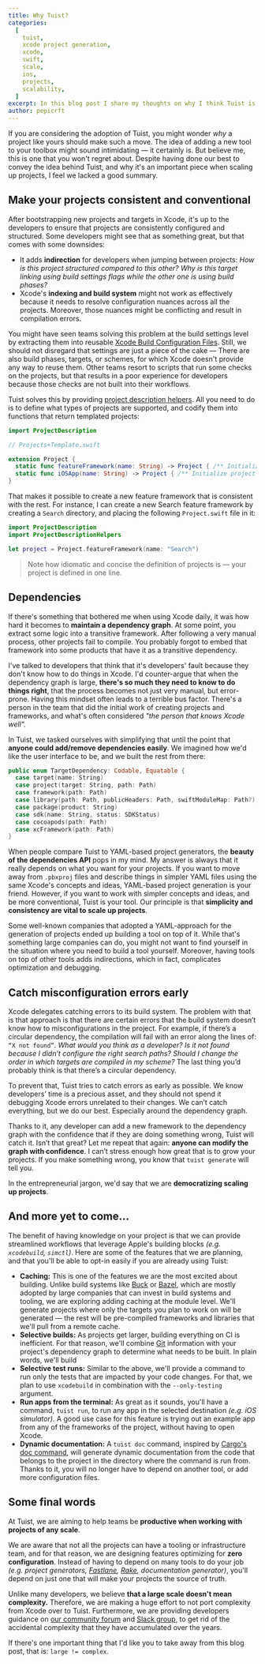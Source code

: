 ```yaml
---
title: Why Tuist?
categories:
  [
    tuist,
    xcode project generation,
    xcode,
    swift,
    scale,
    ios,
    projects,
    scalability,
  ]
excerpt: In this blog post I share my thoughts on why I think Tuist is a good choice to scale up Xcode projects, and guide the reader through what I believe are key features to make that easy.
author: pepicrft
---
```


If you are considering the adoption of Tuist,
you might wonder _why_ a project like yours should make such a move.
The idea of adding a new tool to your toolbox might sound intimidating ―
it certainly is.
But believe me,
this is one that you won't regret about.
Despite having done our best to convey the idea behind Tuist,
and why it's an important piece when scaling up projects,
I feel we lacked a good summary.

## Make your projects consistent and conventional

After bootstrapping new projects and targets in Xcode,
it's up to the developers to ensure that projects are consistently configured and structured.
Some developers might see that as something great,
but that comes with some downsides:

- It adds **indirection** for developers when jumping between projects: _How is this project structured compared to this other?_ _Why is this target linking using build settings flags while the other one is using build phases?_
- Xcode's **indexing and build system** might not work as effectively because it needs to resolve configuration nuances across all the projects.
  Moreover, those nuances might be conflicting and result in compilation errors.

You might have seen teams solving this problem at the build settings level by extracting them into reusable [Xcode Build Configuration Files](https://nshipster.com/xcconfig/).
Still, we should not disregard that settings are just a piece of the cake ―
There are also build phases, targets, or schemes, for which Xcode doesn't provide any way to reuse them.
Other teams resort to scripts that run some checks on the projects,
but that results in a poor experience for developers because those checks are not built into their workflows.

Tuist solves this by providing [project description helpers](https://docs.tuist.io/guides/helpers/).
All you need to do is to define what types of projects are supported,
and codify them into functions that return templated projects:

```swift
import ProjectDescription

// Projects+Template.swift

extension Project {
  static func featureFramework(name: String) -> Project { /** Initialize project **/ }
  static func iOSApp(name: String) -> Project { /** Initialize project **/ }
}
```

That makes it possible to create a new feature framework that is consistent with the rest.
For instance,
I can create a new Search feature framework by creating a `Search` directory,
and placing the following `Project.swift` file in it:

```swift
import ProjectDescription
import ProjectDescriptionHelpers

let project = Project.featureFramework(name: "Search")
```

> Note how idiomatic and concise the definition of projects is ― your project is defined in one line.

## Dependencies

If there's something that bothered me when using Xcode daily,
it was how hard it becomes to **maintain a dependency graph**.
At some point,
you extract some logic into a transitive framework.
After following a very manual process,
other projects fail to compile.
You probably forgot to embed that framework into some products that have it as a transitive dependency.

I've talked to developers that think that it's developers' fault because they don't know how to do things in Xcode.
I'd counter-argue that when the dependency graph is large,
**there's so much they need to know to do things right**,
that the process becomes not just very manual,
but error-prone.
Having this mindset often leads to a terrible bus factor.
There's a person in the team that did the initial work of creating projects and frameworks,
and what's often considered _"the person that knows Xcode well"._

In Tuist,
we tasked ourselves with simplifying that until the point that **anyone could add/remove dependencies easily**.
We imagined how we'd like the user interface to be, and we built the rest from there:

```swift
public enum TargetDependency: Codable, Equatable {
  case target(name: String)
  case project(target: String, path: Path)
  case framework(path: Path)
  case library(path: Path, publicHeaders: Path, swiftModuleMap: Path?)
  case package(product: String)
  case sdk(name: String, status: SDKStatus)
  case cocoapods(path: Path)
  case xcFramework(path: Path)
}
```

When people compare Tuist to YAML-based project generators,
the **beauty of the dependencies API** pops in my mind.
My answer is always that it really depends on what you want for your projects.
If you want to move away from `.pbxproj` files and describe things in simpler YAML files using the same Xcode's concepts and ideas,
YAML-based project generation is your friend.
However, if you want to work with simpler concepts and ideas, and be more conventional, Tuist is your tool.
Our principle is that **simplicity and consistency are vital to scale up projects**.

Some well-known companies that adopted a YAML-approach for the generation of projects ended up building a tool on top of it.
While that's something large companies can do,
you might not want to find yourself in the situation where you need to build a tool yourself.
Moreover,
having tools on top of other tools adds indirections,
which in fact,
complicates optimization and debugging.

## Catch misconfiguration errors early

Xcode delegates catching errors to its build system.
The problem with that is that approach is that there are certain errors that the build system doesn’t know how to misconfigurations in the project. For example, if there’s a circular dependency, the compilation will fail with an error along the lines of: `“X not found”`. _What would you think as a developer?_ _Is it not found because I didn’t configure the right search paths?_ _Should I change the order in which targets are compiled in my scheme?_ The last thing you’d probably think is that there’s a circular dependency.

To prevent that, Tuist tries to catch errors as early as possible.
We know developers’ time is a precious asset,
and they should not spend it debugging Xcode errors unrelated to their changes.
We can’t catch everything, but we do our best.
Especially around the dependency graph.

Thanks to it, any developer can add a new framework to the dependency graph with the confidence that if they are doing something wrong, Tuist will catch it. Isn’t that great? Let me repeat that again: **anyone can modify the graph with confidence**. I can’t stress enough how great that is to grow your projects. If you make something wrong, you know that `tuist generate` will tell you.

In the entrepreneurial jargon, we'd say that we are **democratizing scaling up projects**.

## And more yet to come...

The benefit of having knowledge on your project is that we can provide streamlined workflows that leverage Apple's building blocks _(e.g. `xcodebuild`, `simctl`)_.
Here are some of the features that we are planning,
and that you'll be able to opt-in easily if you are already using Tuist:

- **Caching:** This is one of the features we are the most excited about building.
  Unlike build systems like [Buck](https://github.com/facebook/buck) or [Bazel](https://bazel.build/),
  which are mostly adopted by large companies that can invest in build systems and tooling,
  we are exploring adding caching at the module level.
  We'll generate projects where only the targets you plan to work on will be generated ―
  the rest will be pre-compiled frameworks and libraries that we'll pull from a remote cache.
- **Selective builds:** As projects get larger, building everything on CI is inefficient.
  For that reason, we'll combine [Git](https://git-scm.com/) information with your project's dependency graph to determine what needs to be built.
  In plain words, we'll build
- **Selective test runs:** Similar to the above, we'll provide a command to run only the tests that are impacted by your code changes. For that, we plan to use `xcodebuild` in combination with the `--only-testing` argument.
- **Run apps from the terminal:** As great as it sounds,
  you'll have a command,
  `tuist run`,
  to run any app in the selected destination _(e.g. iOS simulator)_.
  A good use case for this feature is trying out an example app from any of the frameworks of the project,
  without having to open Xcode.
- **Dynamic documentation:** A `tuist doc` command, inspired by [Cargo's doc command](https://doc.rust-lang.org/cargo/commands/cargo-doc.html), will generate dynamic documentation from the code that belongs to the project in the directory where the command is run from. Thanks to it, you will no longer have to depend on another tool, or add more configuration files.

## Some final words

At Tuist, we are aiming to help teams be **productive when working with projects of any scale**.

We are aware that not all the projects can have a tooling or infrastructure team,
and for that reason,
we are designing features optimizing for **zero configuration**.
Instead of having to depend on many tools to do your job _(e.g. project generators, [Fastlane](https://docs.fastlane.tools/), [Rake](https://github.com/ruby/rake), documentation generator)_,
you'll depend on just one that will make your projects the source of truth.

Unlike many developers,
we believe **that a large scale doesn't mean complexity.**
Therefore,
we are making a huge effort to not port complexity from Xcode over to Tuist.
Furthermore,
we are providing developers guidance on [our community forum](https://community.tuist.io) and [Slack group](https://slack.tuist.io),
to get rid of the accidental complexity that they have accumulated over the years.

If there's one important thing that I'd like you to take away from this blog post, that is: `large != complex`.
